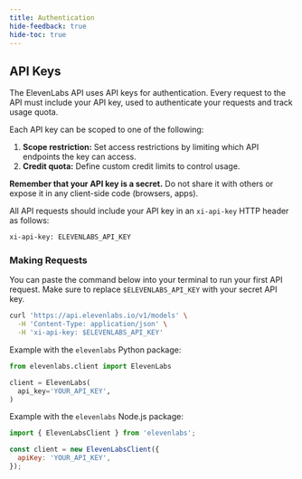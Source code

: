 ```yaml
---
title: Authentication
hide-feedback: true
hide-toc: true
---
```


## API Keys

The ElevenLabs API uses API keys for authentication. Every request to the API must include your API key, used to authenticate your requests and track usage quota.

Each API key can be scoped to one of the following:

1. **Scope restriction:** Set access restrictions by limiting which API endpoints the key can access.
2. **Credit quota:** Define custom credit limits to control usage.

**Remember that your API key is a secret.** Do not share it with others or expose it in any client-side code (browsers, apps).

All API requests should include your API key in an `xi-api-key` HTTP header as follows:

```bash
xi-api-key: ELEVENLABS_API_KEY
```

### Making Requests

You can paste the command below into your terminal to run your first API request. Make sure to replace `$ELEVENLABS_API_KEY` with your secret API key.

```bash
curl 'https://api.elevenlabs.io/v1/models' \
  -H 'Content-Type: application/json' \
  -H 'xi-api-key: $ELEVENLABS_API_KEY'
```

Example with the `elevenlabs` Python package:

```python
from elevenlabs.client import ElevenLabs

client = ElevenLabs(
  api_key='YOUR_API_KEY',
)
```

Example with the `elevenlabs` Node.js package:

```javascript
import { ElevenLabsClient } from 'elevenlabs';

const client = new ElevenLabsClient({
  apiKey: 'YOUR_API_KEY',
});
```
